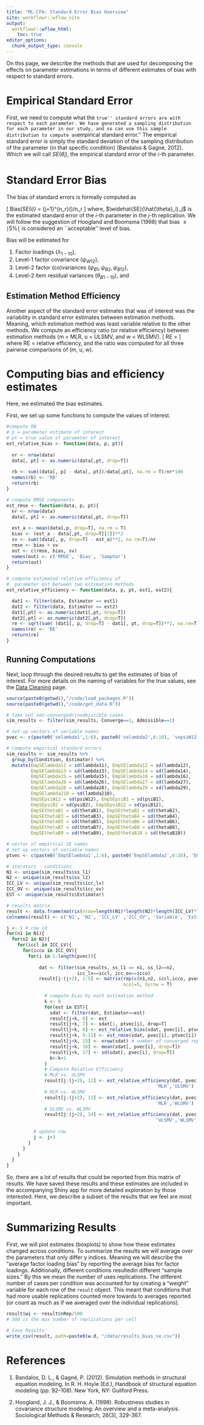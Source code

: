 ```yaml
---
title: "ML-CFA: Standard Error Bias Overview"
site: workflowr::wflow_site
output:
  workflowr::wflow_html:
    toc: true
editor_options:
  chunk_output_type: console
---
```


On this page, we describe the methods that are used for decomposing the effects on parameter estimations in terms of different estimates of bias with respect to standard errors.

# Empirical Standard Error 

First, we need to compute what the ``true'' standard errors are with respect to each parameter.
We have generated a sampling distribution for each parameter in our study, and so can use this sample distribution to compute an ``empirical standard error.''
The empirical standard error is simply the standard deviation of the sampling distribution of the parameter (in that specific condition) (Bandalos \& Gagné, 2012).
Which we will call $SE(\hat{\theta}_i)$, the empirical standard error of the $i$-th parameter.

# Standard Error Bias

The bias of standard errors is formally computed as

\[
Bias\left(SE(\hat{\theta}_i)\right) = \sum_{j=1}^{n_r}\left(\frac{\widehat{SE}(\hat{\theta}_i)_j- SE(\hat{\theta}_i)}{SE(\hat{\theta}_i)}\right)/n_r\times 100
\]
where, $\widehat{SE}(\hat{\theta}_i)_j$ is the estimated standard error of the $i$-th parameter in the $j$-th replication.
We will follow the suggestion of Hoogland and Boomsma (1998) that bias $\leq \mid 5\%\mid$ is considered an ``acceptable'' level of bias.


Bias will be estimated for

1. Factor loadings ($\lambda_{1-10}$),
2. Level-1 factor covariance ($\psi_{W12}$),
3. Level-2 factor (co)variances ($\psi_{B1}, \psi_{B2}, \psi_{B12}$),
4. Level-2 item residual variances ($\theta_{B1-10}$), and


## Estimation Method Efficiency

Another aspect of the standard error estimates that was of interest was the variability in standard error estimates between estimation methods.
Meaning, which estimation method was least variable relative to the other methods.
We compute an efficiency ratio (or relative efficiency) between estimation methods (m = MLR, u = ULSMV, and w = WLSMV).
\[
RE = \sqrt{\left(\frac{\sum_{\forall j}(\widehat{SE}(\hat{\theta}_i)_{mj}- SE(\hat{\theta}_i))^2}{\sum_{\forall j}(\widehat{SE}(\hat{\theta}_i)_{uj}- SE(\hat{\theta}_i))^2}\right)}
\]
where RE = relative efficiency,
and the ratio was computed for all three pairwise comparisons of (m, u, w).

# Computing bias and efficiency estimates

Here, we estimated the bias estimates.

First, we set up some functions to compute the values of interest.

```r
#compute RB
# p = parameter estimate of interest
# pt = true value of parameter of interest
est_relative_bias <- function(data, p, pt){
  
  nr <- nrow(data)
  data[, pt] <- as.numeric(data[,pt, drop=T])
  
  rb <- sum((data[, p] - data[, pt])/data[,pt], na.rm = T)/nr*100
  names(rb) <- 'RB'
  return(rb)
}

# compute RMSE components
est_rmse <- function(data, p, pt){
  nr <- nrow(data)
  data[, pt] <- as.numeric(data[,pt, drop=T])
  
  est_a <- mean(data[,p, drop=T], na.rm = T)
  bias <- (est_a - data[,pt, drop=T][1])**2
  sv <- sum((data[, p, drop=T] - est_a)**2, na.rm=T)/nr
  rmse <- bias + sv
  out <- c(rmse, bias, sv)
  names(out) <- c('RMSE', 'Bias', 'SampVar')
  return(out)
}

# compute estimated relative efficiency of 
#  parameter est between two estimation methods
est_relative_efficiency <- function(data, p, pt, est1, est2){

  dat1 <- filter(data, Estimator == est1)
  dat2 <- filter(data, Estimator == est2)
  dat1[,pt] <- as.numeric(dat1[,pt, drop=T])
  dat2[,pt] <- as.numeric(dat2[,pt, drop=T])
  re <- sqrt(sum( (dat1[, p, drop=T] - dat1[, pt, drop=T])**2, na.rm=T)/sum( (dat2[, p, drop=T] - dat2[, pt, drop=T])**2, na.rm=T))
  names(re) <- 'RE'
  return(re)
}


```

## Running Computations

Next, loop through the desired results to get the estimates of bias of interest.
For more details on the naming of variables for the true values, see the [Data Cleaning](data-cleaning.html) page.

```r

source(paste0(getwd(),"/code/load_packages.R"))
source(paste0(getwd(),"/code/get_data.R"))

# take out non-converged/inadmissible cases
sim_results <- filter(sim_results, Converge==1, Admissible==1)

# set up vectors of variable names
pvec <- c(paste0('selambda1',1:6), paste0('selambda2',6:10), 'sepsiW12','sepsiB1', 'sepsiB2', 'sepsiB12', paste0('sethetaB',1:10))

# Compute empirical standard errors
sim_results <- sim_results %>%
  group_by(Condition, Estimator) %>%
  mutate(EmpSElambda11 = sd(lambda11), EmpSElambda12 = sd(lambda12),
         EmpSElambda13 = sd(lambda13), EmpSElambda14 = sd(lambda14),
         EmpSElambda15 = sd(lambda15), EmpSElambda16 = sd(lambda16),
         EmpSElambda26 = sd(lambda26), EmpSElambda27 = sd(lambda27),
         EmpSElambda28 = sd(lambda28), EmpSElambda29 = sd(lambda29),
         EmpSElambda210 = sd(lambda210),
         EmpSEpsiW12 = sd(psiW12), EmpSEpsiB1 = sd(psiB1),
         EmpSEpsiB2 = sd(psiB2), EmpSEpsiB12 = sd(psiB12),
         EmpSEthetaB1 = sd(thetaB1), EmpSEthetaB2 = sd(thetaB2),
         EmpSEthetaB3 = sd(thetaB3), EmpSEthetaB4 = sd(thetaB4),
         EmpSEthetaB5 = sd(thetaB5), EmpSEthetaB6 = sd(thetaB6),
         EmpSEthetaB7 = sd(thetaB7), EmpSEthetaB8 = sd(thetaB8),
         EmpSEthetaB9 = sd(thetaB9), EmpSEthetaB10 = sd(thetaB10))

# vector of empirical SE names
# set up vectors of variable names
ptvec <- c(paste0('EmpSElambda1',1:6), paste0('EmpSElambda2',6:10), 'EmpSEpsiW12','EmpSEpsiB1', 'EmpSEpsiB2', 'EmpSEpsiB12', paste0('EmpSEthetaB',1:10))

# iterators - conditions
N1 <- unique(sim_results$ss_l1)
N2 <- unique(sim_results$ss_l2)
ICC_LV <- unique(sim_results$icc_lv)
ICC_OV <- unique(sim_results$icc_ov)
EST <- unique(sim_results$Estimator)

# results matrix
result <- data.frame(matrix(nrow=length(N1)*length(N2)*length(ICC_LV)*length(ICC_OV)*length(pvec)*length(EST), ncol=(17)))
colnames(result) <- c('N1', 'N2', 'ICC_LV' ,'ICC_OV', 'Variable', 'Estimator','EmpSE', 'RB', 'RMSE', 'Bias', 'SampVar', 'muRE', 'mwRE', 'uwRE', 'nRep', 'estMean', 'estSD')

j <- 1 # row id
for(n1 in N1){
  for(n2 in N2){
    for(iccl in ICC_LV){
      for(icco in ICC_OV){
        for(i in 1:length(pvec)){
            
            dat <- filter(sim_results, ss_l1 == n1, ss_l2==n2,
                          icc_lv==iccl, icc_ov==icco)
            result[j:(j+2), 1:5] <- matrix(rep(c(n1,n2, iccl,icco, pvec[i]),3),
                                           ncol=5, byrow = T)
              
              # compute bias by each estimation method
              k <- 0
              for(est in EST){
                sdat <- filter(dat, Estimator==est)
                result[j+k, 6] <- est
                result[j+k, 7] <- sdat[1, ptvec[i], drop=T]
                result[j+k, 8] <- est_relative_bias(sdat, pvec[i], ptvec[i])
                result[j+k, 9:11] <- est_rmse(sdat, pvec[i], ptvec[i])
                result[j+k, 15] <- nrow(sdat) # number of converged replications
                result[j+k, 16] <- mean(sdat[, pvec[i], drop=T])
                result[j+k, 17] <- sd(sdat[, pvec[i], drop=T])
                k<-k+1
              }
              # Compute Relative Efficiency
              # MLR vs. ULSMV
              result[j:(j+2), 12] <- est_relative_efficiency(dat, pvec[i], ptvec[i],
                                                       'MLR','ULSMV')
              # MLR vs. WLSMV
              result[j:(j+2), 13] <- est_relative_efficiency(dat, pvec[i], ptvec[i],
                                                       'MLR','WLSMV')
              # ULSMV vs. WLSMV
              result[j:(j+2), 14] <- est_relative_efficiency(dat, pvec[i], ptvec[i],
                                                       'ULSMV','WLSMV')
              
          # update row
          j <- j+3
        }
      }
    }
  }
}

```

So, there are a lot of results that could be reported from this matrix of results.
We have saved these results and these estimates are included in the accompanying Shiny app for more detailed exploration by those interested.
Here, we describe a subset of the results that we feel are most important.

# Summarizing Results

First, we will plot estimates (boxplots) to show how these estimates changed across conditions.
To summarize the results we will average over the parameters that only differ y indices.
Meaning we will describe the "average factor loading bias" by reporting the average bias for factor loadings.
Additionally, different conditions resultedin different "sample sizes."
By this we mean the number of uses replications.
The different number of cases per condition was accounted for by creating a "weight" variable for each row of the `result` object.
This meant that conditions that had more usable replications counted more towards to averages reported (or count as much as if we averaged over the individual replications).

```r

result$wi <- result$nRep/500
# 500 is the max number of replications per cell

# Save Results
write_csv(result, path=paste0(w.d, "/data/results_bias_se.csv"))

```


# References

1. Bandalos, D. L., & Gagné, P. (2012). Simulation methods in structural equation modeling. In R. H. Hoyle (Ed.), Handbook of structural equation modeling (pp. 92–108). New York, NY: Guilford Press.

2. Hoogland, J. J., & Boomsma, A. (1998). Robustness studies in covariance structure modeling: An overview and a meta-analysis. Sociological Methods & Research, 26(3), 329-367.

